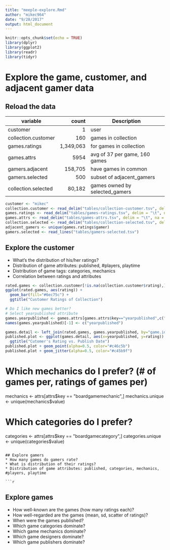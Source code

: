 ```yaml
---
title: "meeple-explore.Rmd"
author: "mikec964"
date: "9/28/2017"
output: html_document
---
```


```r
knitr::opts_chunk$set(echo = TRUE)
library(dplyr)
library(ggplot2)
library(readr)
library(tidyr)
```

# Explore the game, customer, and adjacent gamer data

## Reload the data
| variable            | count     | Description
| --------            |----------:| -----------
| customer            | 1         | user
| collection.customer | 160       | games in collection
| games.ratings       | 1,349,063 | for games in collection
| games.attrs         | 5954      | avg of 37 per game, 160 games
| gamers.adjacent     | 158,705   | have games in common
| gamers.selected     | 500       | subset of adjacent_gamers
| collection.selected | 80,182    | games owned by selected_gamers

```r
customer <- "mikec"
collection.customer <- read_delim("tables/collection-customer.tsv", delim = "\t", na = "NA", col_names = TRUE)
games.ratings <- read_delim("tables/games-ratings.tsv", delim = "\t", na = "NA", col_names = TRUE)
games.attrs <- read_delim("tables/games-attrs.tsv", delim = "\t", na = "NA", col_names = TRUE)
collection.selected <- read_delim("tables/collection-selected.tsv", delim = "\t", na = "NA", col_names = TRUE)
adjacent_gamers <- unique(games.ratings$gamer)
gamers.selected <- read_lines("tables/gamers-selected.tsv")
```

## Explore the customer
* What's the distribution of his/her ratings?
* Distribution of game attributes: published, #players, playtime
* Distribution of game tags: categories, mechanics
* Correlation between ratings and attributes

```r
rated.games <- collection.customer[!is.na(collection.customer$rating),]
ggplot(rated.games, aes(rating)) +
  geom_bar(fill="#6ec75c") +
  ggtitle("Customer Ratings of Collection")

# Do I like new games better?
# Select yearpublished attribute
games.yearpublished <- games.attrs[games.attrs$key=="yearpublished",c("game.id", "value")]
names(games.yearpublished)[-1] <- c("yearpublished")

games.detail <- left_join(rated.games, games.yearpublished, by="game.id")
published.plot <- ggplot(games.detail, aes(x=yearpublished, y=rating)) +
  ggtitle("Cutomer's Rating vs. Publish Date")
published.plot + geom_point(alpha=0.5, color="#c46c5b")
published.plot + geom_jitter(alpha=0.5, color="#c45b9f")
```

# Which mechanics do I prefer? (# of games per, ratings of games per)

mechanics <- attrs[attrs$key == "boardgamemechanic",]
mechanics.unique <- unique(mechanics$value)

# Which categories do I prefer?
categories <- attrs[attrs$key == "boardgamecategory",]
categories.unique <- unique(categories$value)
```

## Explore gamers
* How many games do gamers rate?
* What is distribution of their ratings?
* Distribution of game attributes: published, categories, mechanics, #players, playtime

```r

```

## Explore games
* How well-known are the games (how many ratings each)?
* How well-regarded are the games (mean, sd, scatter of ratings)?
* When were the games published?
* Which game categories dominate?
* Which game mechanics dominate?
* Which game designers dominate?
* Which game publishers dominate?

